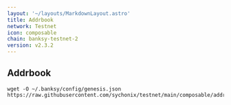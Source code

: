 ```yaml
---
layout: '~/layouts/MarkdownLayout.astro'
title: Addrbook
network: Testnet
icon: composable
chain: banksy-testnet-2
version: v2.3.2
---
```

## Addrbook

```
wget -O ~/.banksy/config/genesis.json https://raw.githubusercontent.com/sychonix/testnet/main/composable/addrbook.json
```
